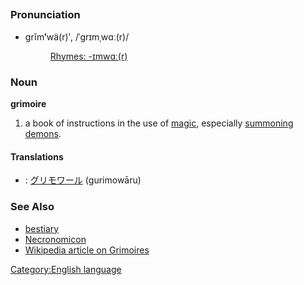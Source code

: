 =={{en}}==
[[Category:English language]]
===Pronunciation===
*grĭm'''ʹ'''wä(r)ʹ, /ˈgrɪmˌwɑː(r)/
*:[[Rhymes:English:-ɪmwɑː(r)|Rhymes: -ɪmwɑː(r)]]
===Noun===
'''grimoire'''

#a book of instructions in the use of [[magic]], especially [[summon]]ing [[demon]]s.
====Translations====
*{{ja}}: [[グリモワール]] (gurimowāru)
===See Also===
*[[bestiary]]
*[[Necronomicon]]
*[[w:grimoire|Wikipedia article on Grimoires]]